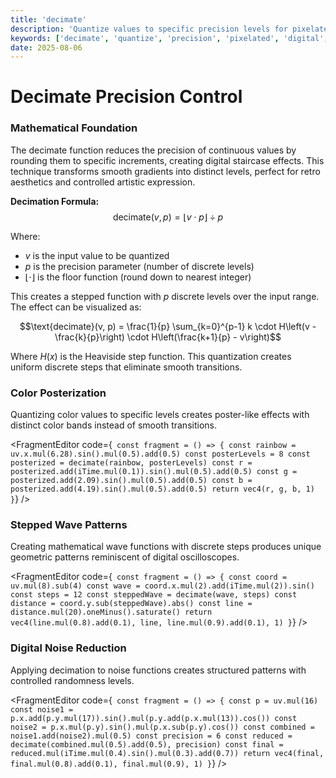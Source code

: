 ```yaml
---
title: 'decimate'
description: 'Quantize values to specific precision levels for pixelated and digital effects'
keywords: ['decimate', 'quantize', 'precision', 'pixelated', 'digital', 'reduce', 'posterize']
date: 2025-08-06
---
```



# Decimate Precision Control

### Mathematical Foundation

The decimate function reduces the precision of continuous values by rounding them to specific increments, creating digital staircase effects. This technique transforms smooth gradients into distinct levels, perfect for retro aesthetics and controlled artistic expression.

**Decimation Formula:**
$$\text{decimate}(v, p) = \left\lfloor v \cdot p \right\rfloor \div p$$

Where:

- $v$ is the input value to be quantized
- $p$ is the precision parameter (number of discrete levels)
- $\lfloor \cdot \rfloor$ is the floor function (round down to nearest integer)

This creates a stepped function with $p$ discrete levels over the input range. The effect can be visualized as:

$$\text{decimate}(v, p) = \frac{1}{p} \sum_{k=0}^{p-1} k \cdot H\left(v - \frac{k}{p}\right) \cdot H\left(\frac{k+1}{p} - v\right)$$

Where $H(x)$ is the Heaviside step function. This quantization creates uniform discrete steps that eliminate smooth transitions.

### Color Posterization

Quantizing color values to specific levels creates poster-like effects with distinct color bands instead of smooth transitions.

<FragmentEditor
        code={`
const fragment = () => {
        const rainbow = uv.x.mul(6.28).sin().mul(0.5).add(0.5)
        const posterLevels = 8
        const posterized = decimate(rainbow, posterLevels)
        const r = posterized.add(iTime.mul(0.1)).sin().mul(0.5).add(0.5)
        const g = posterized.add(2.09).sin().mul(0.5).add(0.5)
        const b = posterized.add(4.19).sin().mul(0.5).add(0.5)
        return vec4(r, g, b, 1)
}`}
/>

### Stepped Wave Patterns

Creating mathematical wave functions with discrete steps produces unique geometric patterns reminiscent of digital oscilloscopes.

<FragmentEditor
        code={`
const fragment = () => {
        const coord = uv.mul(8).sub(4)
        const wave = coord.x.mul(2).add(iTime.mul(2)).sin()
        const steps = 12
        const steppedWave = decimate(wave, steps)
        const distance = coord.y.sub(steppedWave).abs()
        const line = distance.mul(20).oneMinus().saturate()
        return vec4(line.mul(0.8).add(0.1), line, line.mul(0.9).add(0.1), 1)
}`}
/>

### Digital Noise Reduction

Applying decimation to noise functions creates structured patterns with controlled randomness levels.

<FragmentEditor
        code={`
const fragment = () => {
        const p = uv.mul(16)
        const noise1 = p.x.add(p.y.mul(17)).sin().mul(p.y.add(p.x.mul(13)).cos())
        const noise2 = p.x.mul(p.y).sin().mul(p.x.sub(p.y).cos())
        const combined = noise1.add(noise2).mul(0.5)
        const precision = 6
        const reduced = decimate(combined.mul(0.5).add(0.5), precision)
        const final = reduced.mul(iTime.mul(0.4).sin().mul(0.3).add(0.7))
        return vec4(final, final.mul(0.8).add(0.1), final.mul(0.9), 1)
}`}
/>
